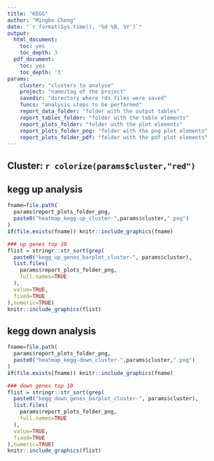 ```yaml
---
title: "KEGG"
author: "Mingbo Cheng"
date: "`r format(Sys.time(), '%d %B, %Y')`"
output:
  html_document:
    toc: yes
    toc_depth: 3
  pdf_document:
    toc: yes
    toc_depth: '3'
params:
    cluster: "clusters to analyse"
    project: "name/tag of the project"
    savedir: "directory where rds files were saved"
    funcs: "analysis steps to be performed"
    report_data_folder: "folder with the output tables"
    report_tables_folder: "folder with the table elements"
    report_plots_folder: "folder with the plot elements"
    report_plots_folder_png: "folder with the png plot elements"
    report_plots_folder_pdf: "folder with the pdf plot elements"
---
```


## Cluster: `r colorize(params$cluster,"red")`

## kegg up analysis
```r
fname=file.path(
  params$report_plots_folder_png,
  paste0("heatmap_kegg-up_cluster-",params$cluster,".png")
)
if(file.exists(fname)) knitr::include_graphics(fname)
```

```r
### up genes top 10
flist = stringr::str_sort(grep(
  paste0("kegg_up_genes_barplot_cluster-", params$cluster),
  list.files(
    params$report_plots_folder_png,
    full.names=TRUE
  ),
  value=TRUE,
  fixed=TRUE
),numeric=TRUE)
knitr::include_graphics(flist)
```

## kegg down analysis
```r
fname=file.path(
  params$report_plots_folder_png,
  paste0("heatmap_kegg-down_cluster-",params$cluster,".png")
)
if(file.exists(fname)) knitr::include_graphics(fname)
```

```r
### down genes top 10
flist = stringr::str_sort(grep(
  paste0("kegg_down_genes_barplot_cluster-", params$cluster),
  list.files(
    params$report_plots_folder_png,
    full.names=TRUE
  ),
  value=TRUE,
  fixed=TRUE
),numeric=TRUE)
knitr::include_graphics(flist)
```
